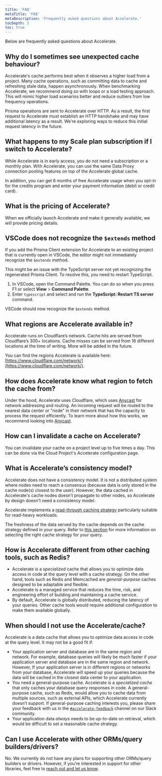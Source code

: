 ```yaml
---
title: 'FAQ'
metaTitle: 'FAQ'
metaDescription: 'Frequently asked questions about Accelerate.'
tocDepth: 3
toc: true
---
```


<TopBlock>Below are frequently asked questions about Accelerate.</TopBlock>

## Why do I sometimes see unexpected cache behaviour?

Accelerate's cache performs best when it observes a higher load from a project. Many cache operations, such as committing data to cache and refreshing stale data, happen asynchronously. When benchmarking Accelerate, we recommend doing so with loops or a load testing approach. This will mimic higher load scenarios better and reduce outliers from low frequency operations.

Prisma operations are sent to Accelerate over HTTP. As a result, the first request to Accelerate must establish an HTTP handshake and may have additional latency as a result. We're exploring ways to reduce this initial request latency in the future.

## What happens to my Scale plan subscription if I switch to Accelerate?

While Accelerate is in early access, you do not need a subscription or a monthly plan. With Accelerate, you can use the same Data Proxy connection pooling features on top of the Accelerate global cache.

In addition, you can get 6 months of free Accelerate usage when you opt-in for the credits program and enter your payment information (debit or credit card).

## What is the pricing of Accelerate?

When we officially launch Accelerate and make it generally available, we will provide pricing details.

## VSCode does not recognize the `$extends` method

If you add the Prisma Client extension for Accelerate to an existing project that is currently open in VSCode, the editor might not immediately recognize the `$extends` method.

This might be an issue with the TypeScript server not yet recognizing the regenerated Prisma Client. To resolve this, you need to restart TypeScript.

1. In VSCode, open the Command Palette. You can do so when you press F1 or select **View** > **Command Palette**.
2. Enter `typescript` and select and run the **TypeScript: Restart TS server** command.

VSCode should now recognize the `$extends` method.

## What regions are Accelerate available in?

Accelerate runs on Cloudflare’s network. Cache hits are served from Cloudflare’s 300+ locations. Cache misses can be served from 16 different locations at the time of writing. More will be added in the future.

You can find the regions Accelerate is available here: [https://www.cloudflare.com/network/](https://www.cloudflare.com/network/).

## How does Accelerate know what region to fetch the cache from?

Under the hood, Accelerate uses Cloudflare, which uses [Anycast](https://www.cloudflare.com/learning/cdn/glossary/anycast-network/) for network addressing and routing. An incoming request will be routed to the nearest data center or "node" in their network that has the capacity to process the request efficiently. To learn more about how this works, we recommend looking into [Anycast](https://www.cloudflare.com/learning/cdn/glossary/anycast-network/).

<!-- We need a new calendar link here -->

## How can I invalidate a cache on Accelerate?

You can invalidate your cache on a project level up to five times a day. This can be done via the Cloud Project's Accelerate configuration page.

## What is Accelerate’s consistency model?

Accelerate does not have a consistency model. It is not a distributed system where nodes need to reach a consensus (because data is only stored in the cache node(s) closest to the user). However, the data cached in Accelerate's cache nodes doesn’t propagate to other nodes, so Accelerate by design doesn't need a consistency model.

Accelerate implements a [read-through caching strategy](https://www.prisma.io/dataguide/managing-databases/introduction-database-caching#read-through) particularly suitable for read-heavy workloads.

The freshness of the data served by the cache depends on the cache strategy defined in your query. Refer to [this section](https://www.notion.so/Accelerate-documentation-469a2162ab71487e9027403249d9b58f?pvs=21) for more information on selecting the right cache strategy for your query.

## How is Accelerate different from other caching tools, such as Redis?

- Accelerate is a _specialized_ cache that allows you to optimize data access in code at the query level with a cache strategy. On the other hand, tools such as Redis and Memcached are _general-purpose_ caches designed to be adaptable and flexible.
- Accelerate is a managed service that reduces the time, risk, and engineering effort of building and maintaining a cache service.
- By default, Accelerate is globally distributed, reducing the latency of your queries. Other cache tools would require additional configuration to make them available globally.

## When should I not use the Accelerate/cache?

Accelerate is a data cache that allows you to optimize data access in code at the query level. It may not be a good fit if:

- Your application server and database are in the same region and network. For example, database queries will likely be much faster if your application server and database are in the same region and network. However, If your application server is in different regions or networks from your database, Accelerate will speed up your queries because the data will be cached in the closest data center to your application.
- You need a general-purpose cache. Accelerate is a _specialized cache_ that only caches your database query responses in code. A general-purpose cache, such as Redis, would allow you to cache data from multiple sources, such as external APIs, which Accelerate currently doesn’t support. If general-purpose caching interests you, please share your feedback with us in the [`#accelerate-feedback`](https://prisma.slack.com/archives/C04KTN0V2Q0) channel on our Slack community.
- Your application data _always_ needs to be up-to-date on retrieval, which would be difficult to set a reasonable cache strategy.

## Can I use Accelerate with other ORMs/query builders/drivers?

No. We currently do not have any plans for supporting other ORMs/query builders or drivers. However, if you’re interested in support for other libraries, feel free to [reach out and let us know](https://prisma.slack.com/archives/C04KTN0V2Q0).
